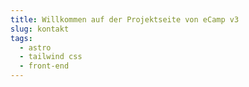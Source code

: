 ```yaml
---
title: Willkommen auf der Projektseite von eCamp v3
slug: kontakt
tags:
  - astro
  - tailwind css
  - front-end
---
```



<div class="px-8 sm:px-6 py-12 sm:py-16 lg:py-20 mx-auto max-w-3xl">
  <ProseSection title="Kontakt">
    <ContactForm
      name="Name"
      email="E-Mail"
      subject="Betreff"
      message="Nachricht"
      submit="Absenden"
      success={getLink('contact-success', 'de')}
    />
  </ProseSection>
</div>
